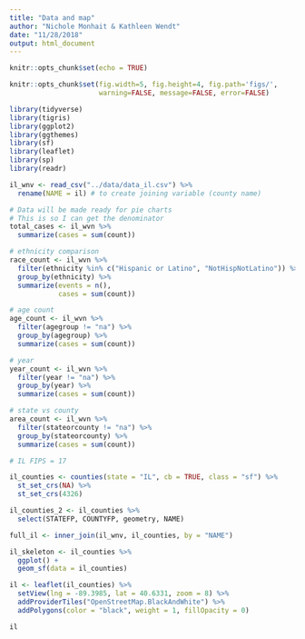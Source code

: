 ```yaml
---
title: "Data and map"
author: "Nichole Monhait & Kathleen Wendt"
date: "11/28/2018"
output: html_document
---
```


```r
knitr::opts_chunk$set(echo = TRUE)
```


```r
knitr::opts_chunk$set(fig.width=5, fig.height=4, fig.path='figs/',
                      warning=FALSE, message=FALSE, error=FALSE)
```


```r

library(tidyverse)
library(tigris)
library(ggplot2)
library(ggthemes)
library(sf)
library(leaflet)
library(sp)
library(readr)

```


```r

il_wnv <- read_csv("../data/data_il.csv") %>% 
  rename(NAME = il) # to create joining variable (county name)

```


```r

# Data will be made ready for pie charts
# This is so I can get the denominator
total_cases <- il_wvn %>% 
  summarize(cases = sum(count))

# ethnicity comparison
race_count <- il_wvn %>% 
  filter(ethnicity %in% c("Hispanic or Latino", "NotHispNotLatino")) %>% 
  group_by(ethnicity) %>% 
  summarize(events = n(),
            cases = sum(count))

# age count
age_count <- il_wvn %>% 
  filter(agegroup != "na") %>% 
  group_by(agegroup) %>% 
  summarize(cases = sum(count))

# year
year_count <- il_wvn %>% 
  filter(year != "na") %>% 
  group_by(year) %>% 
  summarize(cases = sum(count))

# state vs county
area_count <- il_wvn %>% 
  filter(stateorcounty != "na") %>% 
  group_by(stateorcounty) %>% 
  summarize(cases = sum(count))

```


```r

# IL FIPS = 17

il_counties <- counties(state = "IL", cb = TRUE, class = "sf") %>% 
  st_set_crs(NA) %>%
  st_set_crs(4326)

```


```r
  
il_counties_2 <- il_counties %>%
  select(STATEFP, COUNTYFP, geometry, NAME)

full_il <- inner_join(il_wnv, il_counties, by = "NAME")

```


```r

il_skeleton <- il_counties %>% 
  ggplot() +
  geom_sf(data = il_counties) 

```


```r

il <- leaflet(il_counties) %>%
  setView(lng = -89.3985, lat = 40.6331, zoom = 8) %>% 
  addProviderTiles("OpenStreetMap.BlackAndWhite") %>%  
  addPolygons(color = "black", weight = 1, fillOpacity = 0)

il

```


